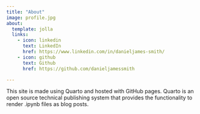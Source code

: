 ```yaml
---
title: "About"
image: profile.jpg
about:
  template: jolla
  links:
    - icon: linkedin
      text: LinkedIn
      href: https://www.linkedin.com/in/danieljames-smith/
    - icon: github
      text: Github
      href: https://github.com/danieljamessmith

---
```


This site is made using Quarto and hosted with GitHub pages. Quarto is an open source technical publishing system that provides the functionality to render .ipynb files as blog posts.

